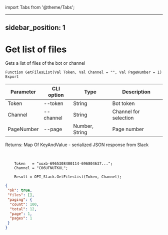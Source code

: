 ﻿import Tabs from '@theme/Tabs';

---
sidebar_position: 1
---

# Get list of files
 Gets a list of files of the bot or channel



`Function GetFilesList(Val Token, Val Channel = "", Val PageNumber = 1) Export`

  | Parameter | CLI option | Type | Description |
  |-|-|-|-|
  | Token | --token | String | Bot token |
  | Channel | --channel | String | Channel for selection |
  | PageNumber | --page | Number, String | Page number |

  
  Returns:  Map Of KeyAndValue - serialized JSON response from Slack

<br/>




```bsl title="Code example"
    Token   = "xoxb-6965308400114-696804637...";
    Channel = "C06UFNUTKUL";

    Result = OPI_Slack.GetFilesList(Token, Channel);
```
 



```json title="Result"
{
 "ok": true,
 "files": [],
 "paging": {
  "count": 100,
  "total": 12,
  "page": 1,
  "pages": 1
 }
}
```
